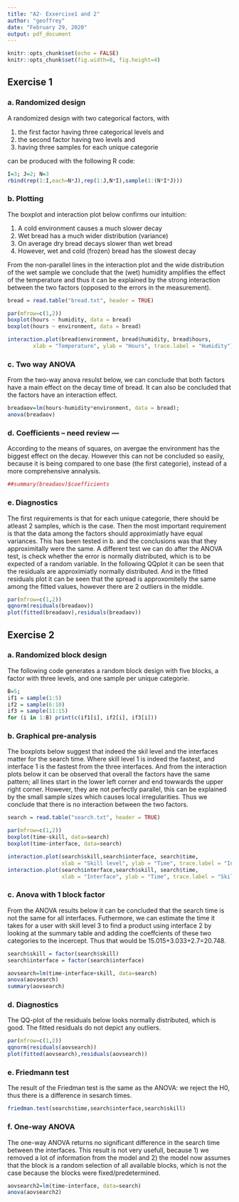 ```yaml
---
title: "A2- Exxercise1 and 2"
author: "geoffrey"
date: "February 29, 2020"
output: pdf_document
---
```


```r
knitr::opts_chunk$set(echo = FALSE)
knitr::opts_chunk$set(fig.width=8, fig.height=4) 
```

## Exercise 1
### a. Randomized design
A randomized design with two categorical factors, with 

1. the first factor having three categorical levels and
2. the second factor having two levels and
3. having three samples for each unique categorie

can be produced with the following R code:
``` r
I=3; J=2; N=3
rbind(rep(1:I,each=N*J),rep(1:J,N*I),sample(1:(N*I*J)))
```

### b. Plotting
The boxplot and interaction plot below confirms our intuition:

1. A cold environment causes a much slower decay
2. Wet bread has a much wider distribution (variance)
3. On average dry bread decays slower than wet bread
4. However, wet and cold (frozen) bread has the slowest decay

From the non-parallel lines in the interaction plot and the wide distribution of the wet sample we conclude that the (wet) humidity amplifies the effect of the temperature and thus it can be explained by the strong interaction between the two factors (opposed to the errors in the measurement).

```r
bread = read.table("bread.txt", header = TRUE)

par(mfrow=c(1,2))
boxplot(hours ~ humidity, data = bread)
boxplot(hours ~ environment, data = bread)
```

```r
  
interaction.plot(bread$environment, bread$humidity, bread$hours,
        xlab = "Temperature", ylab = "Hours", trace.label = "Humidity")
```

### c. Two way ANOVA
From the two-way anova resulst below, we can conclude that both factors have a main effect on the decay time of bread. It can also be concluded that the factors have an interaction effect.
```r
breadaov=lm(hours~humidity*environment, data = bread); 
anova(breadaov)
```

### d. Coefficients -- need review ---
According to the means of squares, on avergae the environment has the biggest effect on the decay. However this can not be concluded so easily, because it is being compared to one base (the first categorie), instead of a more comprehensive annalysis.

```r
##summary(breadaov)$coefficients
```

### e. Diagnostics
The first requirements is that for each unique categorie, there should be atleast 2 samples, which is the case. Then the most important requirement is that the data among the factors should approximiatly have equal variances. This has been tested in b. and the conclusions was that they approximitally were the same. A different test we can do after the ANOVA test, is check whether the error is normally distributed, which is to be expected of a random variable. In the following QQplot it can be seen that the residuals are approximiatly normally distributed. And in the fitted residuals plot it can be seen that the spread is approxomitelly the same among the fitted values, however there are 2 outliers in the middle. 

```r
par(mfrow=c(1,2))
qqnorm(residuals(breadaov))
plot(fitted(breadaov),residuals(breadaov))
```


## Exercise 2
### a. Randomized block design
The following code generates a random block design with five blocks, a factor with three levels, and one sample per unique categorie.

```r
B=5;
if1 = sample(1:5)
if2 = sample(6:10)
if3 = sample(11:15)
for (i in 1:B) print(c(if1[i], if2[i], if3[i]))
```

### b. Graphical pre-analysis
The boxplots below suggest that indeed the skil level and the interfaces matter for the search time. Where skill level 1 is indeed the fastest, and interface 1 is the fastest from the three interfaces.
And from the interaction plots below it can be observed that overall the factors have the same pattern; all lines start in the lower left corner and end towwards the upper right corner. However, they are not perfectly parallel, this can be explained by the small sample sizes which causes local irregularities. Thus we conclude that there is no interaction between the two factors. 

```r
search = read.table("search.txt", header = TRUE)

par(mfrow=c(1,2))
boxplot(time~skill, data=search)
boxplot(time~interface, data=search)

interaction.plot(search$skill,search$interface, search$time,
                 xlab = "Skill level", ylab = "Time", trace.label = "Interface")
interaction.plot(search$interface,search$skill, search$time,
                 xlab = "Interface", ylab = "Time", trace.label = "Skill level")

```

### c. Anova with 1 block factor
From the ANOVA results below it can be concluded that the search time is not the same for all interfaces. Futhermore, we can estimate the time it takes for a user with skill level 3 to find a product using interface 2 by looking at the summary table and adding the coeffcients of these two categories to the incercept. Thus that would be 15.015+3.033+2.7=20.748.

```r
search$skill = factor(search$skill)
search$interface = factor(search$interface)

aovsearch=lm(time~interface+skill, data=search)
anova(aovsearch)
summary(aovsearch)
```


### d. Diagnostics
The QQ-plot of the residuals below looks normally distributed, which is good. The fitted residuals do not depict any outliers. 

```r
par(mfrow=c(1,2))
qqnorm(residuals(aovsearch))
plot(fitted(aovsearch),residuals(aovsearch))
```

### e. Friedmann test
The result of the Friedman test is the same as the ANOVA: we reject the H0, thus there is a difference in sesarch times.

```r
friedman.test(search$time,search$interface,search$skill)
```

### f. One-way ANOVA 
The one-way ANOVA returns no significant difference in the search time between the interfaces. This result is not very usefull, because 1) we removed a lot of information from the model and 2) the model now assumes that the block is a random selection of all available blocks, which is not the case because the blocks were fixed/predetermined.

```r

aovsearch2=lm(time~interface, data=search)
anova(aovsearch2)

```
